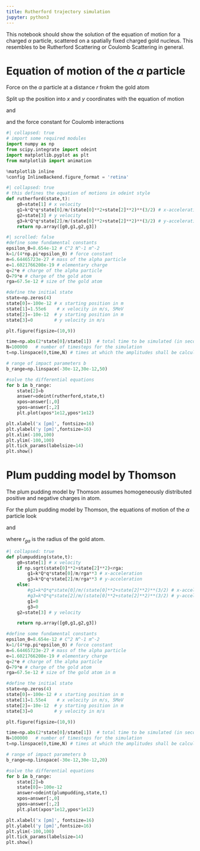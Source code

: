 ```yaml
---
title: Rutherford trajectory simulation
jupyter: python3
---
```



This notebook should show the solution of the equation of motion for a charged $\alpha$ particle, scattered on a spatially fixed charged gold nucleus. This resembles to be Rutherford Scattering or Coulomb Scattering in general.



# Equation of motion of the $\alpha$ particle


Force on the $\alpha$ particle at a distance $r$ frokm the gold atom

\begin{equation}
F=\frac{1}{4\pi \epsilon_{0}}\frac{qQ}{r^2}
\end{equation}

Split up the position into $x$ and $y$ coordinates with the equation of motion

\begin{equation}
\ddot{x}=\frac{kQq}{m}\frac{x}{(x^2+y^2)^{3/2}}
\end{equation}

and

\begin{equation}
\ddot{y}=\frac{kQq}{m}\frac{y}{(x^2+y^2)^{3/2}}
\end{equation}

and the force constant for Coulomb interactions

\begin{equation}
k=\frac{1}{4\pi \epsilon_{0}}
\end{equation}


```python
#| collapsed: true
# import some required modules
import numpy as np
from scipy.integrate import odeint
import matplotlib.pyplot as plt
from matplotlib import animation

%matplotlib inline
%config InlineBackend.figure_format = 'retina'
```

```python
#| collapsed: true
# this defines the equation of motions in odeint style
def rutherford(state,t):
    g0=state[1] # x velocity
    g1=k*Q*q*state[0]/m/(state[0]**2+state[2]**2)**(3/2) # x-acceleration
    g2=state[3] # y velocity
    g3=k*Q*q*state[2]/m/(state[0]**2+state[2]**2)**(3/2) # y-acceleration
    return np.array([g0,g1,g2,g3])
```

```python
#| scrolled: false
#define some fundamental constants
epsilon_0=8.654e-12 # C^2 N^-1 m^-2
k=1/(4*np.pi*epsilon_0) # force constant
m=6.64465723e-27 # mass of the alpha particle
e=1.6021766208e-19 # elementary charge
q=2*e # charge of the alpha particle
Q=79*e # charge of the gold atom
rga=67.5e-12 # size of the gold atom

#define the initial state
state=np.zeros(4)
state[0]=-100e-12 # x starting position in m
state[1]=1.55e6    # x velocity in m/s, 5MeV
state[2]=-10e-12  # y starting position in m
state[3]=0        # y velocity in m/s

plt.figure(figsize=(10,9))

time=np.abs(2*state[0]/state[1])  # total time to be simulated (in seconds), adopt to x-range and velocity
N=100000   # number of timesteps for the simulation
t=np.linspace(0,time,N) # times at which the amplitudes shall be calculated

# range of impact parameters b
b_range=np.linspace(-30e-12,30e-12,50)

#solve the differential equations
for b in b_range:    
    state[2]=b
    answer=odeint(rutherford,state,t)    
    xpos=answer[:,0]
    ypos=answer[:,2]
    plt.plot(xpos*1e12,ypos*1e12)

plt.xlabel('x [pm]', fontsize=16)
plt.ylabel('y [pm]',fontsize=16)
plt.xlim(-100,100)
plt.ylim(-100,100)
plt.tick_params(labelsize=14)
plt.show()
```

# Plum pudding model by Thomson

The plum pudding model by Thomson assumes homogeneously distributed positive and negative charges in atom. 

For the plum pudding model by Thomson, the equations of motion of the $\alpha$ particle look

\begin{equation}
\ddot{x}=\frac{kQq}{m}\frac{x}{r_{ga}^3}
\end{equation}

and

\begin{equation}
\ddot{y}=\frac{kQq}{m}\frac{y}{r_{ga}^3}
\end{equation}

where $r_{ga}$ is the radius of the gold atom.

```python
#| collapsed: true
def plumpudding(state,t):
    g0=state[1] # x velocity
    if np.sqrt(state[0]**2+state[2]**2)<rga:
        g1=k*Q*q*state[0]/m/rga**3 # x-acceleration
        g3=k*Q*q*state[2]/m/rga**3 # y-acceleration
    else:
        #g1=k*Q*q*state[0]/m/(state[0]**2+state[2]**2)**(3/2) # x-acceleration
        #g3=k*Q*q*state[2]/m/(state[0]**2+state[2]**2)**(3/2) # y-acceleration
        g1=0
        g3=0
    g2=state[3] # y velocity

    return np.array([g0,g1,g2,g3])
```

```python
#define some fundamental constants
epsilon_0=8.654e-12 # C^2 N^-1 m^-2
k=1/(4*np.pi*epsilon_0) # force constant
m=6.64465723e-27 # mass of the alpha particle
e=1.6021766208e-19 # elementary charge
q=2*e # charge of the alpha particle
Q=79*e # charge of the gold atom
rga=67.5e-12 # size of the gold atom in m

#define the initial state
state=np.zeros(4)
state[0]=-100e-12 # x starting position in m
state[1]=1.55e4    # x velocity in m/s, 5MeV
state[2]=-10e-12  # y starting position in m
state[3]=0        # y velocity in m/s

plt.figure(figsize=(10,9))

time=np.abs(2*state[0]/state[1])  # total time to be simulated (in seconds), adopt to x-range and velocity
N=100000   # number of timesteps for the simulation
t=np.linspace(0,time,N) # times at which the amplitudes shall be calculated

# range of impact parameters b
b_range=np.linspace(-30e-12,30e-12,20)

#solve the differential equations
for b in b_range:    
    state[2]=b
    state[0]=-100e-12
    answer=odeint(plumpudding,state,t)    
    xpos=answer[:,0]
    ypos=answer[:,2]
    plt.plot(xpos*1e12,ypos*1e12)

plt.xlabel('x [pm]', fontsize=16)
plt.ylabel('y [pm]',fontsize=16)
plt.ylim(-100,100)
plt.tick_params(labelsize=14)
plt.show()
```



